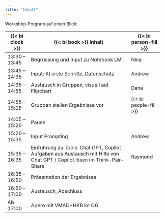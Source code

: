 ```yaml
---
title: "Inhalt"
---
```




Workshop-Program auf einen Blick:


| {{< bi clock >}} | {{< bi book >}} Inhalt | {{< bi person-fill >}} |
|-----------------|-------------------------------------------------------------------------|-----------------------|
| 13:30 – 13:45 | Begrüssung und Input zu Notebook LM | Nina |
| 13:45 – 14:35 | Input: KI erste Schritte, Datenschutz | Andrew |
| 14:35 – 14:55 | Austausch in Gruppen, visuell auf Flipchart | Dana |
| 14:55 – 15:05 | Gruppen stellen Ergebnisse vor | {{< bi people-fill >}}  |
| 14:05 – 15:20 | Pause | |
| 15:20 – 15:35 | Input Prompting | Andrew |
| 15:35 – 16:35 | Einführung zu Tools: Chat GPT, Copilot <br> Aufgaben aus Austausch mit Hilfe von Chat GPT / Copilot lösen im Think-Pair–Share | Raymond|
| 16:35 – 16:50 | Präsentation der Ergebnisse | |
| 16:50 – 17:00 | Austausch, Abschluss | |
| Ab 17:00 | Apero mit VMAD-HKB im OG | |



<!-- ::: {.schedule title="Begrüssung und Input zu NotebookLM"}  
{{< bi clock >}} 13:30 – 13:45  
(Nina 15’) 
:::

::: {.schedule title="Input: KI erste Schritte, Datenschutz"}
{{< bi clock >}} 13:45 – 14:35 (Andrew 50’) 
:::

::: {.schedule title="Austausch in Gruppen, visuell auf Flipchart"}
{{< bi clock >}} 14:35 – 14:55 (Dana 20’) 

1. Wo könnte mir KI helfen, wenn es zaubern könnte?
2. Was habe ich für konkrete Aufgaben, die KI für mich lösen dürfte?
:::

::: {.schedule title="Gruppen stellen Ergebnisse vor"}
{{< bi clock >}} 14:55 – 15:05 
(alle 10’) 
:::

::: {.screens-down title="Pause"}
{{< bi clock >}} 14:05 – 15:20 
:::

::: {.schedule title="Input Prompting"}
{{< bi clock >}} 15:20 – 15:35 {{< bi person-fill >}} Andrew 15’
:::

::: {.schedule title="Einführung zu Tools: ChatGPT, Copilot"}
{{< bi clock >}} 15:35 – 16:35 (Raymond 60’) 

- Einführung zu Tools: ChatGPT, Copilot 
- Aufgaben aus Austausch mit Hilfe von Chat GPT / Copilot lösen im Think - Pair – Share
:::

::: {.schedule title="Präsentation der Ergebnisse"}
{{< bi clock >}} 16:35 – 16:50
:::

::: {.reflect title="Austausch, Abschluss"}
{{< bi clock >}} 16:50 – 17:00
:::

::: {.screens-down title="Ab 17:00 Apero mit VMAD-HKB im OG"}
{{< bi clock >}}  Ab 17:00
::: -->